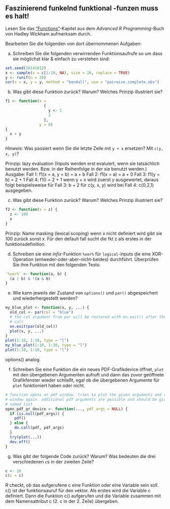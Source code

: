 ## Faszinierend funkelnd funktional -funzen muss es halt!

Lesen Sie das ["Functions"](http://adv-r.had.co.nz/Functions.html)-Kapitel aus dem *Advanced R Programming*-Buch von Hadley Wickham aufmerksam durch.

Bearbeiten Sie die folgenden von dort übernommenen Aufgaben:

a)  Schreiben Sie die folgenden verwirrenden Funktionsaufrufe so um dass sie möglichst klar & einfach zu verstehen sind:

```r
set.seed(20141012)
x <- sample(x = c(1:10, NA), size = 20, replace = TRUE)
y <- runif(n = 20)
cor(x = x, y = y, method = "kendall", use = "pairwise.complete.obs")
```

b)  Was gibt diese Funktion zurück? Warum? Welches Prinzip illustriert sie?

```r
f1 <- function(x =
                 {
                   y <- 1
                   2
                 },
               y = 0)
{
  x + y
}
```

*Hinweis:* Was passiert wenn Sie die letzte Zeile mit `y + x` ersetzen? Mit `c(y, x, y)`?

Prinzip: lazy evaluation (Inputs werden erst evaluiert, wenn sie tatsächlich benutzt werden. Bzw. in der Reihenfolge in der sie benutzt werden.)
Ausgabe:
Fall 1: f1(x = a, y = b) = a + b
Fall 2: f1(x = a) = a + 0
Fall 3: f1(y = b) = 2 + 1
Fall 4: f1() = 2 + 1
wenn y + x wird zuerst y ausgewertet, daraus folgt beispielsweise für Fall 3: b + 2
für c(y, x, y) wird bei Fall 4: c(0,2,1) ausgegeben.

c)  Was gibt diese Funktion zurück? Warum? Welches Prinzip illustriert sie?

```r
f2 <- function(x = z) {
  z <- 100
  x
}
```

Prinzip: Name masking (lexical scoping)
wenn x nicht definiert wird gibt sie 100 zurück sonst x.
Für den default fall sucht die fkt z als erstes in der funktionsdefinition.

d)  Schreiben sie eine *infix*-Funktion `%xor%` für `logical`-inputs die eine XOR-Operation (entweder-oder-aber-nicht-beides) durchführt. Überprüfen Sie ihre Funktion mit den folgenden Tests:


```r
`%xor%` <- function(a, b) {
  (a | b) & !(a & b)
}
```

e)  Wie kann jeweils der Zustand von `options()` und `par()` abgespeichert und wiederhergestellt werden?

```r
my_blue_plot <- function(x, y, ...) {
  old_col <- par(col = "blue")
  # the col argument from par will be restored with on.exit() after the function
  # call
  on.exit(par(old_col))
  plot(x, y, ...)
}
plot(1:10, 1:10, type = "l")
my_blue_plot(1:10, 1:10, type = "l")
plot(1:10, 1:10, type = "l")
```
options() analog.

f)  Schreiben Sie eine Funktion die ein neues PDF-Grafikdevice öffnet, `plot` mit den übergebenen Argumenten aufruft und dann das zuvor geöffnete Grafikfenster wieder schließt, egal ob die übergebenen Argumente für `plot` funktioniert haben oder nicht.

```r
# function opens an pdf window, tries to plot the given arguments and closes the
# window again. additional pdf arguments are possible and should be given as a
# named list
open_pdf_gr_device <- function(..., pdf_args = NULL) {
  if (is.null(pdf_args)) {
    pdf()
  } else {
    do.call(pdf, pdf_args)
  }
  try(plot(...))
  dev.off()
}
```




g)  Was gibt der folgende Code zurück? Warum? Was bedeuten die drei verschiedenen `c`s in der zweiten Zeile?

```r
c <- 10
c(c = c)
```

R checkt, ob das aufgerufene c eine Funktion oder eine Variable sein soll.
c() ist der funktionsauruf für den vektor.
Als erstes wird die Variable c definiert. Dann die Funktion c() aufgerufen und die Variable zusammen mit dem Namensattribut c (2. c in der 2. Zeile) übergeben.
